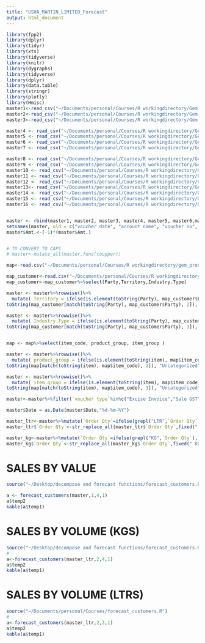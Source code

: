 ```yaml
---
title: "USHA_MARTIN_LIMITED_Forecast"
output: html_document
---
```


``` r

library(fpp2)
library(dplyr)
library(tidyr)
library(xts)
library(tidyverse)
library(knitr)
library(dygraphs)
library(tidyverse)
library(dplyr)
library(data.table)
library(stringr)
library(plotly)
library(Hmisc)
master1<-read_csv("~/Documents/personal/Courses/R workingdirectory/Gem data/invoice_2015-AMJ.csv")
master2<-read_csv("~/Documents/personal/Courses/R workingdirectory/Gem data/invoice_2015-JAS.csv")
master3<-read_csv("~/Documents/personal/Courses/R workingdirectory/Gem data/invoice_2015-OND.csv")

master4 <- read_csv("~/Documents/personal/Courses/R workingdirectory/Gem data/invoice_2016_JFM.csv")
master5 <- read_csv("~/Documents/personal/Courses/R workingdirectory/Gem data/invoice_2016_AMJ.csv")
master6 <- read_csv("~/Documents/personal/Courses/R workingdirectory/Gem data/invoice_2016_JAS.csv")
master7 <- read_csv("~/Documents/personal/Courses/R workingdirectory/Gem data/invoice_2016_OND.csv")

master8 <- read_csv("~/Documents/personal/Courses/R workingdirectory/Gem data/invoice_2017-JFM.csv")
master9 <- read_csv("~/Documents/personal/Courses/R workingdirectory/Gem data/invoice_2017-APR_MAY_JUN.csv")
master10 <- read_csv("~/Documents/personal/Courses/R workingdirectory/Gem data/invoice_2017-jul-aug.csv")
master11 <- read_csv("~/Documents/personal/Courses/R workingdirectory/Gem data/invoice_2017-sept.csv")
master12 <- read_csv("~/Documents/personal/Courses/R workingdirectory/Gem data/invoice_2018-OND.csv")
master13<- read_csv("~/Documents/personal/Courses/R workingdirectory/Gem data/invoice_2018-JFM.csv")
master14 <- read_csv("~/Documents/personal/Courses/R workingdirectory/Gem data/invoice_20180713 (7).csv")
master15 <- read_csv("~/Documents/personal/Courses/R workingdirectory/Gem data/invoice_2018-may.csv")
master16 <- read_csv("~/Documents/personal/Courses/R workingdirectory/Gem data/invoice_2018-jun.csv")


master <- rbind(master1, master2, master3, master4, master5, master6,master7,master8,master9,master10,master11,master12,master13,master14,master15,master16)
setnames(master, old = c("voucher date", "account name", "voucher no", "product name", "quantity", "rate", "amount"), new=c("Date", "Party", "Vch No.", "item", "Order Qty", "Price", "Amt."))
master$Amt.<-(-1)*(master$Amt.)


# TO CONVERT TO CAPS  
# master<-mutate_all(master,funs(toupper))

map<-read.csv("~/Documents/personal/Courses/R workingdirectory/gem_product_code_mapping(1).csv")

map_customer<-read.csv("~/Documents/personal/Courses/R workingdirectory/gem_customer_mapping.csv")
map_customer<-map_customer%>%select(Party,Territory,Industry.Type)

master <- master%>%rowwise()%>%
  mutate( Territory = ifelse(is.element(toString(Party), map_customer$Party),
toString(map_customer[match(toString(Party), map_customer$Party), 2]), "Uncategorized"))

master <- master%>%rowwise()%>%
  mutate( Industry.Type = ifelse(is.element(toString(Party), map_customer$Party),
toString(map_customer[match(toString(Party), map_customer$Party), 3]), "Uncategorized"))


map <- map%>%select(item_code, product_group, item_group )

master <- master%>%rowwise()%>%
  mutate( product_group = ifelse(is.element(toString(item), map$item_code),
toString(map[match(toString(item), map$item_code), 2]), "Uncategorized"))

master <- master%>%rowwise()%>%
  mutate( item_group = ifelse(is.element(toString(item), map$item_code),
toString(map[match(toString(item), map$item_code), 3]), "Uncategorized"))

master<-master%>%filter(`voucher type`%in%c("Excise Invoice","Sale GST"))

master$Date = as.Date(master$Date,"%d-%m-%Y")

master_ltr<-master%>%mutate(`Order Qty`=ifelse(grepl("LTR",`Order Qty`),`Order Qty`,"0 LTRS"))%>%rowwise()%>%filter(`Order Qty` != "0 LTRS")
master_ltr$`Order Qty`<-str_replace_all(master_ltr$`Order Qty`,fixed(" LTRS"),"")%>%as.numeric()

master_kg<-master%>%mutate(`Order Qty`=ifelse(grepl("KG",`Order Qty`),`Order Qty`,"0 KGS"))%>%rowwise()%>%filter(`Order Qty` != "0 KGS")
master_kg$`Order Qty`<-str_replace_all(master_kg$`Order Qty`,fixed(" KGS"),"")%>%as.numeric()

```



# SALES BY VALUE

``` r
source("~/Desktop/decompose and forecast functions/forecast_customers.R")

a <- forecast_customers(master,1,4,1)
a$temp2
kable(a$temp1)
```



# SALES BY VOLUME (KGS)
``` r
source("~/Desktop/decompose and forecast functions/forecast_customers.R")
# 
a<-forecast_customers(master_ltr,2,4,1)
a$temp2
kable(a$temp1)
```

# SALES BY VOLUME (LTRS)
``` r
source("~/Documents/personal/Courses/forecast_customers.R")
# 
a<-forecast_customers(master_ltr,2,3,1)
a$temp2
kable(a$temp1)
```


